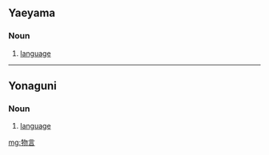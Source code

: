 ==Yaeyama==

===Noun===
{{head|rys|noun|hiragana|むに|romaji|muni}}

# [[language]]

----

==Yonaguni==

===Noun===
{{head|yoi|noun|hiragana|むぬい|romaji|munui}}

# [[language]]

[[mg:物言]]